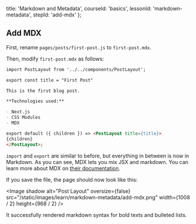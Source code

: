 
  title: 'Markdown and Metadata',
  courseId: 'basics',
  lessonId: 'markdown-metadata',
  stepId: 'add-mdx'
};

## Add MDX

First, rename `pages/posts/first-post.js` to `first-post.mdx`.

Then, modify `first-post.mdx` as follows:

```md
import PostLayout from '../../components/PostLayout';

export const title = "First Post"

This is the first blog post.

**Technologies used:**

- Next.js
- CSS Modules
- MDX

export default ({ children }) => <PostLayout title={title}>
{children}
</PostLayout>;
```

`import` and `export` are similar to before, but everything in between is now in Markdown. As you can see, MDX lets you mix JSX and markdown. You can learn more about MDX on [their documentation](https://mdxjs.com/).

If you save the file, the page should now look like this:

<Image
  shadow
  alt="Post Layout"
  oversize={false}
  src="/static/images/learn/markdown-metadata/add-mdx.png"
  width={1008 / 2}
  height={968 / 2}
/>

It successfully rendered markdown syntax for bold texts and bulleted lists.

